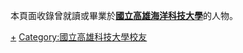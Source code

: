 {{Catnav|頁面分類|人物|校友|大學校友|台灣大專院校校友}}
本頁面收錄曾就讀或畢業於'''[[國立高雄海洋科技大學|國立高雄海洋科技大學]]'''的人物。

[[Category:國立高雄海洋科技大學|+]]
[[Category:國立高雄科技大學校友|Category:國立高雄科技大學校友]]